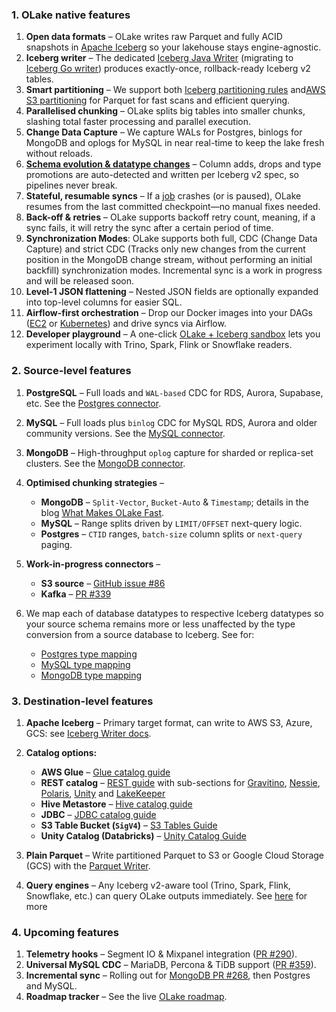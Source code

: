 
### 1. OLake native features

1. **Open data formats** – OLake writes raw Parquet and fully ACID snapshots in [Apache Iceberg](/docs/writers/iceberg/overview) so your lakehouse stays engine-agnostic.
2. **Iceberg writer** – The dedicated [Iceberg Java Writer](/docs/writers/iceberg/overview) (migrating to [Iceberg Go writer](https://github.com/datazip-inc/olake/pull/337)) produces exactly-once, rollback-ready Iceberg v2 tables.
3. **Smart partitioning** – We support both [Iceberg partitioning rules](/docs/writers/iceberg/partitioning) and[AWS S3 partitioning](/docs/writers/parquet/partitioning) for Parquet for fast scans and efficient querying.
4. **Parallelised chunking** – OLake splits big tables into smaller chunks, slashing total faster processing and parallel execution.
5. **Change Data Capture** – We capture WALs for Postgres, binlogs for MongoDB and oplogs for MySQL in near real-time to keep the lake fresh without reloads.
6. **[Schema evolution & datatype changes](/docs/features/schema)** – Column adds, drops and type promotions are auto-detected and written per Iceberg v2 spec, so pipelines never break.
7. **Stateful, resumable syncs** – If a [job](/docs/jobs/overview) crashes (or is paused), OLake resumes from the last committed checkpoint—no manual fixes needed.
8. **Back-off & retries** – OLake supports backoff retry count, meaning, if a sync fails, it will retry the sync after a certain period of time.
9. **Synchronization Modes**: OLake supports both full, CDC (Change Data Capture) and strict CDC (Tracks only new changes from the current position in the MongoDB change stream, without performing an initial backfill) synchronization modes. Incremental sync is a work in progress and will be released soon.
10. **Level-1 JSON flattening** – Nested JSON fields are optionally expanded into top-level columns for easier SQL.
11. **Airflow-first orchestration** – Drop our Docker images into your DAGs ([EC2](/blog/olake-airflow-on-ec2) or [Kubernetes](/docs/install/kubernetes)) and drive syncs via Airflow.
12. **Developer playground** – A one-click [OLake + Iceberg sandbox](/docs/getting-started/playground) lets you experiment locally with Trino, Spark, Flink or Snowflake readers.


### 2. Source-level features

1. **PostgreSQL** – Full loads and `WAL-based` CDC for RDS, Aurora, Supabase, etc. See the [Postgres connector](/docs/connectors/postgres/overview).
2. **MySQL** – Full loads plus `binlog` CDC for MySQL RDS, Aurora and older community versions. See the [MySQL connector](/docs/connectors/mysql/overview).
3. **MongoDB** – High-throughput `oplog` capture for sharded or replica-set clusters. See the [MongoDB connector](/docs/connectors/mongodb/overview).
4. **Optimised chunking strategies** –
    - **MongoDB** – `Split-Vector`, `Bucket-Auto` & `Timestamp`; details in the blog [What Makes OLake Fast](http://olake.io/blog/what-makes-olake-fast).
    - **MySQL** – Range splits driven by `LIMIT/OFFSET` next-query logic.
    - **Postgres** – `CTID` ranges, `batch-size` column splits or `next-query` paging.
5. **Work-in-progress connectors** –
    - **S3 source** – [GitHub issue #86](https://github.com/datazip-inc/olake/issues/86)
    - **Kafka** – [PR #339](https://github.com/datazip-inc/olake/pull/339)

6. We map each of database datatypes to respective Iceberg datatypes so your source schema remains more or less unaffected by the type conversion from a source database to Iceberg. See for:
    - [Postgres type mapping](/docs/connectors/postgres/overview#postgres-to-iceberg-data-type-mapping)
    - [MySQL type mapping](/docs/connectors/mysql/overview#mysql-to-iceberg-data-type-mapping)
    - [MongoDB type mapping](/docs/connectors/mongodb/overview#mongodb-to-iceberg-data-type-mapping)

### 3. Destination-level features

1. **Apache Iceberg** – Primary target format, can write to AWS S3, Azure, GCS: see [Iceberg Writer docs](/docs/writers/iceberg/overview).
   
2. **Catalog options:**
    - **AWS Glue** – [Glue catalog guide](/docs/writers/iceberg/catalog/glue)
    - **REST catalog** – [REST guide](/docs/writers/iceberg/catalog/rest) with sub-sections for [Gravitino](/docs/writers/iceberg/catalog/rest#using-gravitino), [Nessie](/docs/writers/iceberg/catalog/rest#using-nessie), [Polaris](/docs/writers/iceberg/catalog/rest#using-polaris), [Unity](/docs/writers/iceberg/catalog/rest#using-unity) and [LakeKeeper](/docs/writers/iceberg/catalog/rest#using-lakekeeper)
    - **Hive Metastore** – [Hive catalog guide](/docs/writers/iceberg/catalog/hive)
    - **JDBC** – [JDBC catalog guide](/docs/writers/iceberg/catalog/jdbc)
    - **S3 Table Bucket (`SigV4`)** – [S3 Tables Guide](/docs/writers/iceberg/s3-tables)
    - **Unity Catalog (Databricks)** – [Unity Catalog Guide](/docs/writers/iceberg/unity-catalog)

3. **Plain Parquet** – Write partitioned Parquet to S3 or Google Cloud Storage (GCS) with the [Parquet Writer](/docs/writers/parquet/s3).
4. **Query engines** – Any Iceberg v2-aware tool (Trino, Spark, Flink, Snowflake, etc.) can query OLake outputs immediately. See [here](/docs/getting-started/quickstart) for more

### 4. Upcoming features

1. **Telemetry hooks** – Segment IO & Mixpanel integration ([PR #290](https://github.com/datazip-inc/olake/pull/290)).
2. **Universal MySQL CDC** – MariaDB, Percona & TiDB support ([PR #359](https://github.com/datazip-inc/olake/pull/359)).
3. **Incremental sync** – Rolling out for [MongoDB PR #268](https://github.com/datazip-inc/olake/pull/268), then Postgres and MySQL.
4. **Roadmap tracker** – See the live [OLake roadmap](/docs/roadmap).

